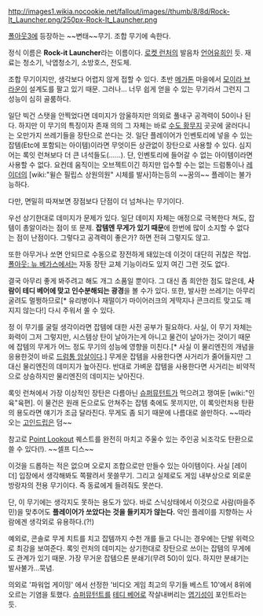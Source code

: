 http://images1.wikia.nocookie.net/fallout/images//thumb/8/8d/Rock-It_Launcher.png/250px-Rock-It_Launcher.png

[[폴아웃3]]에 등장하는 ~~변태~~무기. 조합 무기에 속한다.

정식 이름은 '''Rock-it Launcher'''라는 이름이다. [[로켓 런처]]의 발음차 [[언어유희]]인 듯. 재료는 청소기, 낙엽청소기, 소방호스, 전도체.

조합 무기이지만, 생각보다 어렵지 않게 접할 수 있다. 초반 [[메가톤]] 마을에서 [[모이라 브라운]]이 설계도를 팔고 있기 때문. 그러나... 너무 쉽게 얻을 수 있는 무기라서 그런지 그 성능이 심히 골룸하다.

일단 빅건 스탯을 안찍었다면 데미지가 암울하지만 의외로 풀내구 공격력이 50이나 된다. 하지만 이 무기의 특징이자 존재 의의 그 자체는 바로 [[수도 황무지]] 곳곳에 굴러다니는 오만가지 쓰레기들을 장탄으로 쓴다는 것. 일단 플레이어가 인벤토리에 넣을 수 있는 잡템(Etc에 포함되는 아이템)이라면 무엇이든 상관없이 장탄으로 사용할 수 있다. 심지어는 록잇 런쳐보다 더 큰 녀석들도(……). 단, 인벤토리에 들어갈 수 없는 아이템이라면 사용할 수 없다. 요컨데 움직이는 오브젝트이긴 하지만 입수할 수는 없는 드럼통이나 [[레이더]]의 [wiki:"윌슨 필립스 상원의원" 시체를 발사]하는등의 ~~꿈의~~ 플레이는 불가능하다. 

다만, 면밀히 따져보면 장점보다 단점이 더 넘쳐나는 무기이다.

우선 상기한대로 데미지가 문제가 있다. 일단 데미지 자체는 애정으로 극복한다 쳐도, 잡템이 총알이라는 점이 또 문제. '''잡템엔 무게가 있기 때문'''에 한번에 많이 소지할 수 없다는 점이 난점이다. 그렇다고 공격력이 좋은가? 하면 전혀 그렇지도 않고.

또한 아무거나 쏘면 안되므로 수동으로 장전하게 돼있는데 이것이 대단히 귀찮은 작업. [[폴아웃: 뉴 베가스]]에서는 자동 장탄 교체 기능이라도 있지 여긴 그런 것도 없다.

결국 아무리 좋게 봐주려고 해도 개그 소품일 뿐이다. 그 대신 좀 희안한 점도 많은데, '''사람이 테디 베어에 맞고 인수분해되는 광경'''을 볼 수가 있다. 또한, 발사한 쓰레기는 아무리 굴려도 멀쩡하므로[* 유리병이나 재떨이가 마이어러크의 게딱지나 콘크리트 맞고도 깨지지 않는다!] 다시 주워서 쏠 수 있다.

정 이 무기를 굴릴 생각이라면 잡템에 대한 사전 공부가 필요하다. 사실, 이 무기 자체는 화력이 그저 그렇지만, 시스템상 탄이 날아가는게 아니고 물건이 날아가는 것이기 때문에 잡템의 무게가 어느 정도 무기의 성능에 영향을 미친다.[* 사실 이 물리엔진의 개념을 응용한것이 바로 [[드럼통 암살]]이다.] 무게운 잡템을 사용한다면 사거리가 줄어들지만 그 대신 물리엔진의 데미지가 높아진다. 반대로 가벼운 잡템을 사용한다면 사거리는 비약적으로 상승하지만 물리엔진의 데미지는 낮아진다.

록잇 런쳐에서 가장 이상적인 장탄은 다름아닌 [[슈퍼뮤턴트]]가 먹으려고 쟁여둔 [wiki:"인육"육편]. 이 물건은 원래 돈으로도 안쳐주는 잡템 축에도 못끼지만, 이 록잇런처용 탄환의 용도라면 얘기가 조금 달라진다. 무게도 좀 되기 때문에 나름대로 쓸만하다. ~~따라오는 [[고인드립]]은 덤~~

참고로 [[Point Lookout]] 퀘스트를 완전히 마치고 주울수 있는 주인공 뇌조각도 탄환으로 쓸 수 있다(!). ~~셀프 디스~~

이것을 드롭하는 적은 없으며 오로지 조합으로만 만들수 있는 아이템이다. 사실 [레이더] 입장에서 생각해봐도 쪽팔려서 못쓸무기. 그리고 실제로도 게임 내부상으로 외로운 방랑자의 전용 무기이다. 즉 동료에게 들려줘도 못쓴다.

단, 이 무기에는 생각지도 못하는 용도가 있다. 바로 스닉상태에서 이것으로 사람(마을주민)을 맞추어도 '''플레이어가 쏘았다는 것을 들키지가 않는다.''' 악인 플레이를 지향하는 사람에겐 생각외로 유용하다.(?!)

예외로, 콘솔로 무게 치트를 치고 잡템까지 수천 개를 들고 다니는 경우에는 단발 위력으로 최강을 보여준다. 록잇 런처의 데미지는 상기한대로 장탄으로 쓰이는 잡템의 무게에도 관계가 있기 때문. 가장 무거운 잡템으론 분쇄기(무려 50)이 있다. 하지만 분쇄기는 발사불가...묵념.

의외로 '파워업 게이밍' 에서 선정한 '비디오 게임 최고의 무기들 베스트 10'에서 8위에 오르는 기염을 토했다. [[슈퍼뮤턴트]]를 [[테디 베어]]로 작살내버리는 [[엽기]]성이 포인트라는 듯.
